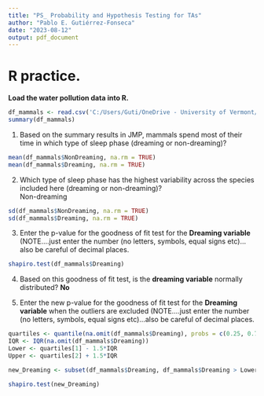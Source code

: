 ```yaml
---
title: "PS_ Probability and Hypothesis Testing for TAs"
author: "Pablo E. Gutiérrez-Fonseca"
date: "2023-08-12"
output: pdf_document
---
```


# **R practice.<br />**
\vspace{1em}

**Load the water pollution data into R.<br />** 
```r
df_mammals <- read.csv('C:/Users/Guti/OneDrive - University of Vermont/Curriculum/07_ Cursos/NR-2400/Problem set_ M5 Probability and Hypothesis Testing/Sleeping Mammals.csv')
summary(df_mammals)
```
\newpage

1. Based on the summary results in JMP, mammals spend most of their time in which type of
sleep phase (dreaming or non-dreaming)?  
```r
mean(df_mammals$NonDreaming, na.rm = TRUE)
mean(df_mammals$Dreaming, na.rm = TRUE)
```
\vspace{1em}

2. Which type of sleep phase has the highest variability across the species included here
(dreaming or non-dreaming)?  
Non-dreaming  
```r
sd(df_mammals$NonDreaming, na.rm = TRUE)
sd(df_mammals$Dreaming, na.rm = TRUE)
```
\vspace{1em}


3. Enter the p-value for the goodness of fit test for the **Dreaming variable** (NOTE….just enter the number (no letters, symbols, equal signs etc)…also be careful of decimal places.
```r
shapiro.test(df_mammals$Dreaming)
```
\vspace{1em}

4. Based on this goodness of fit test, is the **dreaming variable** normally distributed?
**No**
\vspace{1em}

5. Enter the new p-value for the goodness of fit test for the **Dreaming variable** when the outliers are excluded (NOTE….just enter the number (no letters, symbols, equal signs
etc)…also be careful of decimal places.
```r
quartiles <- quantile(na.omit(df_mammals$Dreaming), probs = c(0.25, 0.75))
IQR <- IQR(na.omit(df_mammals$Dreaming))
Lower <- quartiles[1] - 1.5*IQR
Upper <- quartiles[2] + 1.5*IQR 

new_Dreaming <- subset(df_mammals$Dreaming, df_mammals$Dreaming > Lower & df_mammals$Dreaming < Upper)

shapiro.test(new_Dreaming)
```


